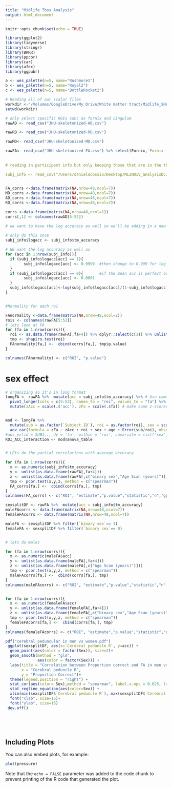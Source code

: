 ```yaml
---
title: "Midlife Tbss Analysis"
output: html_document
---
```


```r
knitr::opts_chunk$set(echo = TRUE)

library(ggplot2)
library(tidyverse)
library(stringr)
library(BRRR)
library(ppcor)
library(car)
library(afex)
library(ggpubr)

a <- wes_palette(n=5, name="Rushmore1")
b <- wes_palette(n=5, name="Royal2")
c <- wes_palette(n=5, name="BottleRocket2")

```



```r
# Reading all of our scalar files 
workdir <-"/Volumes/GoogleDrive/My Drive/White matter tract/Midlife_SNAG/tbss/Maze"
setwd(workdir)

# only select specific ROIs suhc as fornix and cingulum 
rawAD <- read_csv("JHU-skeletonized-AD.csv") 

rawRD <- read_csv("JHU-skeletonized-RD.csv")

rawMD<- read_csv("JHU-skeletonized-MD.csv")

rawFA<- read_csv("JHU-skeletonized-FA.csv") %>% select(Fornix,`Fornix (cres) / Stria terminalis R, Fornix (cres) / Stria terminalis L,Cingulum (cingulate gyrus) R,Cingulum (cingulate gyrus) L,Cingulum (hippocampus) R, Cingulum (hippocampus) L)
                 
                 
# reading in participant info but only keeping those that are in the tbss analysis

subj_info <- read_csv("/Users/danielacossio/Desktop/MLINDIV_analysisDC/MidlifeDesktopBehavior/BehaviorAnalysisScripts/MLINDIV_participant_master.csv") %>%  filter(Subject %in% c(as.character(rawAD$`Subject ID`)))
              
```

```r

FA_corrs <-data.frame(matrix(NA,nrow=48,ncol=7))
MD_corrs <-data.frame(matrix(NA,nrow=48,ncol=7))
AD_corrs <-data.frame(matrix(NA,nrow=48,ncol=7))
RD_corrs <-data.frame(matrix(NA,nrow=48,ncol=7))

corrs <-data.frame(matrix(NA,nrow=48,ncol=1))
corrs[,1] <- colnames(rawAD[5:52])

```


```r
# we want to have the log accuracy as well so we'll be adding in a new column 
 
# only do this once 
subj_info$logacc <- subj_info$tm_accuracy

# WE want the log accuracy as well as
for (acc in 1:nrow(subj_info)){    
  if (subj_info$logacc[acc] == 1){       
        subj_info$logacc[acc] <- 0.9999  #then change to 0.999 for log purposes 
  } 
  if (subj_info$logacc[acc] == 0){       #if the mean acc is perfect or =0, 
        subj_info$logacc[acc] <- 0.0001
  } 
  subj_info$logacc[acc]<-log(subj_info$logacc[acc]/(1-subj_info$logacc[acc]),10) # main loop formula replacing raw acc with log acc
}



```


```r
#Normality for each roi

FAnormality <-data.frame(matrix(NA,nrow=48,ncol=2))
rois <- colnames(rawFA[5:52])
# lets look at FA
for (fa in 1:nrow(corrs)){
  roi <- as.data.frame(rawFA[,fa+4]) %>% dplyr::select(c(1)) %>% unlist() 
  tmp <- shapiro.test(roi)
  FAnormality[fa,] <-  cbind(corrs[fa,], tmp$p.value)
}

colnames(FAnormality) <- c("ROI", "p.value")


```

# sex effect 
```r
# organizing so it's in long format
longFA <- rawFA %>%  mutate(acc = subj_info$tm_accuracy) %>% # Use common columns to combine these two
  pivot_longer(cols = c(5:52), names_to = "roi", values_to = "fa") %>% # convert our data from wide-format to long-format
  mutate(zAcc = scale(.$'acc'), zFa = scale(.$fa)) # make some z-scores


mod <- longFA %>% 
  mutate(sub = as.factor(`Subject ID`), roi = as.factor(roi), sex = scale(`binary sex`), age = scale(`Age Scan (years)`)) %>%
  aov_car(formula = zFa ~ zAcc + roi + sex + age + Error(sub/roi), observed = c("age", "sex"), factorize = F, include_aov = T, type = 2, return = afex_options("return_aov")) 
#aov_ez(id = SUBJ.., dv = 'fa', within = 'roi', covariate = list('sex', 'age')) # from package 'afex'
ROI_ACC_interaction <- mod$anova_table


# LEts do the partial correlations with average accuracy 

for (fa in 1:nrow(corrs)){
  x <- as.numeric(subj_info$tm_accuracy)
  y <- unlist(as.data.frame(rawFA[,fa+4]))
  z <- unlist(as.data.frame(rawFA[,c("binary sex","Age Scan (years)")]))
  tmp <- pcor.test(x,y,z, method = c("spearman"))
  FA_corrs[fa,] <-  cbind(corrs[fa,], tmp)
}
colnames(FA_corrs) <- c("ROI", "estimate","p.value","statistic","n","gp", "Method")

```

```r
sexsplitDF <- rawFA %>%  mutate(acc = subj_info$tm_accuracy)
maleFAcorrs <- data.frame(matrix(NA,nrow=48,ncol=7))
femaleFAcorrs <- data.frame(matrix(NA,nrow=48,ncol=7))

maleFA <- sexsplitDF %>% filter(`binary sex`== 1)
femaleFA <- sexsplitDF %>% filter(`binary sex`== 0)


# lets do males 

for (fa in 1:nrow(corrs)){
  x <- as.numeric(maleFA$acc)
  y <- unlist(as.data.frame(maleFA[,fa+4]))
  z <- unlist(as.data.frame(maleFA[,c("Age Scan (years)")]))
  tmp <- pcor.test(x,y,z, method = c("spearman"))
  maleFAcorrs[fa,] <-  cbind(corrs[fa,], tmp)
}
colnames(maleFAcorrs) <- c("ROI", "estimate","p.value","statistic","n","gp", "Method")


for (fa in 1:nrow(corrs)){
  x <- as.numeric(femaleFA$acc)
  y <- unlist(as.data.frame(femaleFA[,fa+4]))
  z <- unlist(as.data.frame(femaleFA[,c("binary sex","Age Scan (years)")]))
  tmp <- pcor.test(x,y,z, method = c("spearman"))
  femaleFAcorrs[fa,] <-  cbind(corrs[fa,], tmp)
}
colnames(femaleFAcorrs) <- c("ROI", "estimate","p.value","statistic","n","gp", "Method")

```



```r
pdf("cerebral peduncular in men vs women.pdf")
 ggplot(sexsplitDF, aes(x=`Cerebral peduncle R`, y=acc)) +
  geom_point(aes(color = factor(Sex)), size=2)+
  geom_smooth(method = "glm", 
              aes(color = factor(Sex))) +
  labs(title = "Correlation between Proportion correct and FA in men vs women",
       x = "Cerebral peduncle R",
       y = "Proportion Correct")+
  theme(legend.position = "right") +
  stat_cor(aes(color= Sex),method = "spearman", label.x.npc = 0.025, label.y.npc = 0.75) +
  stat_regline_equation(aes(color=Sex)) +
  xlim(min(sexsplitDF$`Cerebral peduncle R`), max(sexsplitDF$`Cerebral peduncle R`)) +
  font("xlab", size=15)+
  font("ylab", size=15)
 dev.off()
 
```



```r




```

```r

```

```r

```




## Including Plots

You can also embed plots, for example:

```r
plot(pressure)
```

Note that the `echo = FALSE` parameter was added to the code chunk to prevent printing of the R code that generated the plot.
